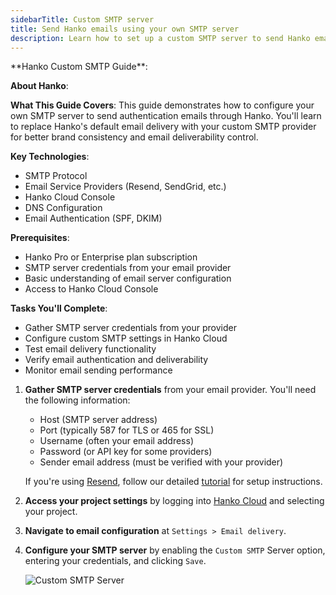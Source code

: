 ```yaml
---
sidebarTitle: Custom SMTP server
title: Send Hanko emails using your own SMTP server
description: Learn how to set up a custom SMTP server to send Hanko emails through your own SMTP server.
---
```



<div class="hidden">
**Hanko Custom SMTP Guide**:

**About Hanko**:
<HankoAbout />

**What This Guide Covers**: This guide demonstrates how to configure your own SMTP server to send authentication emails through Hanko. You'll learn to replace Hanko's default email delivery with your custom SMTP provider for better brand consistency and email deliverability control.

**Key Technologies**: 
- SMTP Protocol
- Email Service Providers (Resend, SendGrid, etc.)
- Hanko Cloud Console
- DNS Configuration
- Email Authentication (SPF, DKIM)

**Prerequisites**: 
- Hanko Pro or Enterprise plan subscription
- SMTP server credentials from your email provider
- Basic understanding of email server configuration
- Access to Hanko Cloud Console

**Tasks You'll Complete**:
- Gather SMTP server credentials from your provider
- Configure custom SMTP settings in Hanko Cloud
- Test email delivery functionality
- Verify email authentication and deliverability
- Monitor email sending performance
</div>

<ProFeatureNote/>

1. **Gather SMTP server credentials** from your email provider. You'll need the following information:

   - Host (SMTP server address)
   - Port (typically 587 for TLS or 465 for SSL)
   - Username (often your email address)
   - Password (or API key for some providers)
   - Sender email address (must be verified with your provider)

   If you're using [Resend](https://resend.com), follow our detailed [tutorial](https://www.hanko.io/blog/send-hanko-auth-emails-from-your-domain-via-resend) for setup instructions.

2. **Access your project settings** by logging into [Hanko Cloud](https://cloud.hanko.io) and selecting your project.

3. **Navigate to email configuration** at `Settings > Email delivery`.

4. **Configure your SMTP server** by enabling the `Custom SMTP` Server option, entering your credentials, and clicking `Save`.

   <Frame>
     <img
       src="/images/cloud-console/custom-smtp-server.png"
       alt="Custom SMTP Server"
       style={{ borderRadius: "0.5rem" }}
     />
   </Frame>
